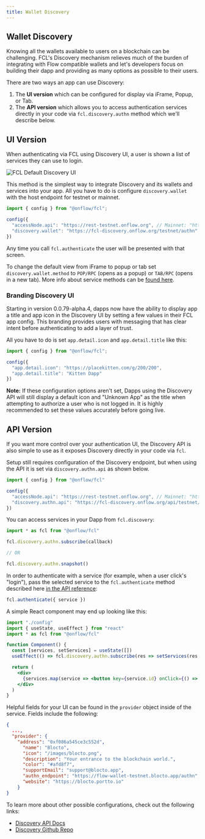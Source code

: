```yaml
---
title: Wallet Discovery
---
```


## Wallet Discovery

Knowing all the wallets available to users on a blockchain can be challenging. FCL's Discovery mechanism relieves much of the burden of integrating with Flow compatible wallets and let's developers focus on building their dapp and providing as many options as possible to their users.

There are two ways an app can use Discovery: 
 1. The **UI version** which can be configured for display via iFrame, Popup, or Tab.
 2. The **API version** which allows you to access authentication services directly in your code via `fcl.discovery.authn` method which we'll describe below.

## UI Version

When authenticating via FCL using Discovery UI, a user is shown a list of services they can use to login.

![FCL Default Discovery UI](../images/discovery-ui.jpg)

This method is the simplest way to integrate Discovery and its wallets and services into your app. All you have to do is configure `discovery.wallet` with the host endpoint for testnet or mainnet.

```javascript
import { config } from "@onflow/fcl";

config({
  "accessNode.api": "https://rest-testnet.onflow.org", // Mainnet: "https://rest-mainnet.onflow.org"
  "discovery.wallet": "https://fcl-discovery.onflow.org/testnet/authn" // Mainnet: "https://fcl-discovery.onflow.org/authn"
})
```

Any time you call `fcl.authenticate` the user will be presented with that screen.

To change the default view from iFrame to popup or tab set `discovery.wallet.method` to `POP/RPC` (opens as a popup) or `TAB/RPC` (opens in a new tab). More info about service methods can be [found here](https://github.com/onflow/fcl-js/blob/9bce741d3b32fde18b07084b62ea15f9bbdb85bc/packages/fcl/src/wallet-provider-spec/draft-v3.md).

### Branding Discovery UI

Starting in version 0.0.79-alpha.4, dapps now have the ability to display app a title and app icon in the Discovery UI by setting a few values in their FCL app config. This branding provides users with messaging that has clear intent before authenticating to add a layer of trust.

All you have to do is set `app.detail.icon` and `app.detail.title` like this:

```javascript
import { config } from "@onflow/fcl";

config({
  "app.detail.icon": "https://placekitten.com/g/200/200",
  "app.detail.title": "Kitten Dapp"
})
```

**Note:** If these configuration options aren't set, Dapps using the Discovery API will still display a default icon and "Unknown App" as the title when attempting to authorize a user who is not logged in. It is highly recommended to set these values accurately before going live.

## API Version

If you want more control over your authentication UI, the Discovery API is also simple to use as it exposes Discovery directly in your code via `fcl`.

Setup still requires configuration of the Discovery endpoint, but when using the API it is set via `discovery.authn.api` as shown below.

```javascript
import { config } from "@onflow/fcl"

config({
  "accessNode.api": "https://rest-testnet.onflow.org", // Mainnet: "https://rest-mainnet.onflow.org"
  "discovery.authn.api": "https://fcl-discovery.onflow.org/api/testnet/authn" // Mainnet: "https://fcl-discovery.onflow.org/api/authn"
})
```

You can access services in your Dapp from `fcl.discovery`:

```javascript
import * as fcl from "@onflow/fcl"

fcl.discovery.authn.subscribe(callback)

// OR 

fcl.discovery.authn.snapshot()
```
In order to authenticate with a service (for example, when a user click's "login"), pass the selected service to the `fcl.authenticate` method described here [in the API reference](./api/#authenticate):

```jsx
fcl.authenticate({ service })
```

A simple React component may end up looking like this:

```jsx
import "./config"
import { useState, useEffect } from "react"
import * as fcl from "@onflow/fcl"

function Component() {
  const [services, setServices] = useState([])
  useEffect(() => fcl.discovery.authn.subscribe(res => setServices(res.results)), [])

  return (
    <div>
      {services.map(service => <button key={service.id} onClick={() => fcl.authenticate({ service })}>Login with {service.provider.name}</button>)}
    </div>
  )
}
```

Helpful fields for your UI can be found in the `provider` object inside of the service. Fields include the following:

```json
{
  ...,
  "provider": {
    "address": "0xf086a545ce3c552d",
      "name": "Blocto",
      "icon": "/images/blocto.png",
      "description": "Your entrance to the blockchain world.",
      "color": "#afd8f7",
      "supportEmail": "support@blocto.app",
      "authn_endpoint": "https://flow-wallet-testnet.blocto.app/authn",
      "website": "https://blocto.portto.io"
    }
}
```

To learn more about other possible configurations, check out the following links:
- [Discovery API Docs](./api/#discovery)
- [Discovery Github Repo](https://github.com/onflow/fcl-discovery)